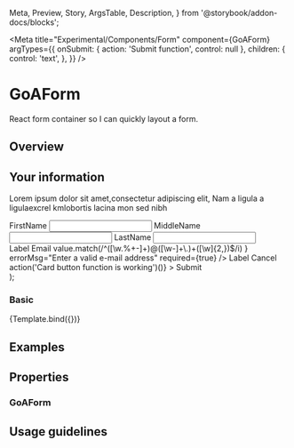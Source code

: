 
  Meta,
  Preview,
  Story,
  ArgsTable,
  Description,
} from '@storybook/addon-docs/blocks';


<Meta
  title="Experimental/Components/Form"
  component={GoAForm}
  argTypes={{
    onSubmit: { action: 'Submit function', control: null },
    children: {
      control: 'text',
    },
  }}
/>

# GoAForm

React form container so I can quickly layout a form.

## Overview

  <div>
    <h2>Your information</h2>
    <p>
      Lorem ipsum dolor sit amet,consectetur adipiscing elit, Nam a ligula a
      ligulaexcrel kmlobortis lacina mon sed nibh
    </p>
    <GoAForm {...args}>
      <div>
        <GoAFormItem>
          <label>FirstName</label>
          <input type="text" name="FirstName" />
        </GoAFormItem>
        <GoAFormItem>
          <label>MiddleName</label>
          <input type="text" name="MiddleName" />
        </GoAFormItem>
        <GoAFormItem>
          <label>LastName</label>
          <input type="text" name="LastName" />
        </GoAFormItem>
      </div>
      <GoAFormItem>
        <label>Label</label>
        <GoAInput type="text" helpText="Non-standard Input" />
      </GoAFormItem>
      <GoAFormItem>
        <label>Email</label>
        <GoAInput
          name="Email"
          type="email"
          validate={(value) =>
            value.match(/^([\w.%+-]+)@([\w-]+\.)+([\w]{2,})$/i)
          }
          errorMsg="Enter a valid e-mail address"
          required={true}
        />
      </GoAFormItem>
      <GoAFormItem>
        <label>Label</label>
        <GoAInput
          name="label2"
          multiLine={true}
          helpText="Overflowing Input Field"
        />
      </GoAFormItem>
      <GoAFormButton>
        <GoAButton buttonType="tertiary" type="button">
          Cancel
        </GoAButton>
        <GoAButton
          buttonType="primary"
          type="submit"
          onClick={(e) => action('Card button function is working')()}
        >
          Submit
        </GoAButton>
      </GoAFormButton>
    </GoAForm>
  </div>
);

### Basic

<Canvas>
  <Story name="Basic" height="400px" args={{}}>
    {Template.bind({})}
  </Story>
</Canvas>

## Examples

## Properties

### GoAForm

<Description of={GoAForm} />
<ArgsTable of={GoAForm} />

## Usage guidelines
